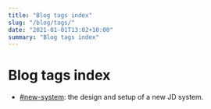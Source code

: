 ```yaml
---
title: "Blog tags index"
slug: "/blog/tags/"
date: "2021-01-01T13:02+10:00"
summary: "Blog tags index"
---
```



# Blog tags index

- [#new-system](/blog/tags/new-system/): the design and setup of a new JD system.
